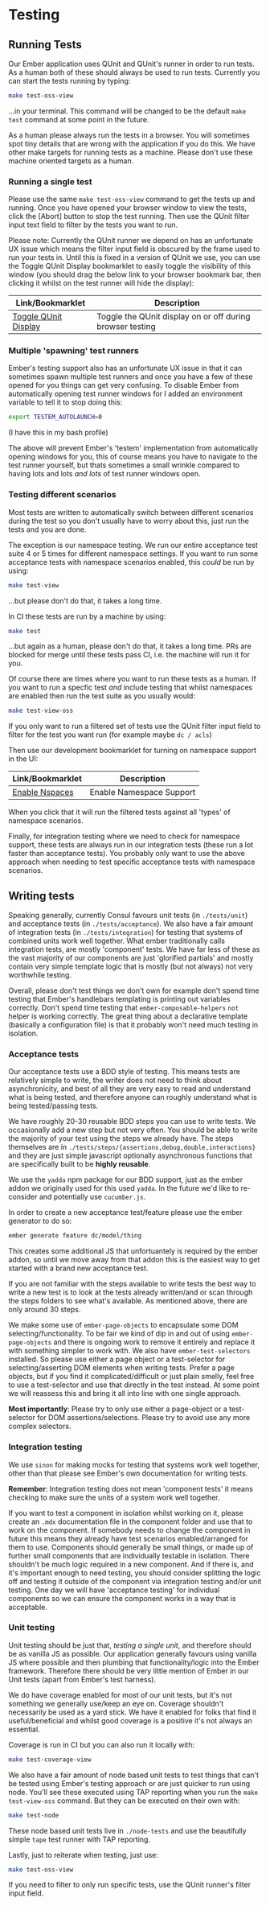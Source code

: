 # Testing

## Running Tests

Our Ember application uses QUnit and QUnit's runner in order to run tests. As
a human both of these should always be used to run tests. Currently you can
start the tests running by typing:

```bash
make test-oss-view
```

...in your terminal. This command will be changed to be the default `make test`
command at some point in the future.

As a human please always run the tests in a browser. You will sometimes spot
tiny details that are wrong with the application if you do this. We have other
make targets for running tests as a machine. Please don't use these machine
oriented targets as a human.

### Running a single test

Please use the same `make test-oss-view` command to get the tests up and
running. Once you have opened your browser window to view the tests, click the
[Abort] button to stop the test running. Then use the QUnit filter input text
field to filter by the tests you want to run.

Please note: Currently the QUnit runner we depend on has an unfortunate UX
issue which means the filter input field is obscured by the frame used to run
your tests in. Until this is fixed in a version of QUnit we use, you can use
the Toggle QUnit Display bookmarklet to easily toggle the visibility of this window (you
should drag the below link to your browser bookmark bar, then clicking it
whilst on the test runner will hide the display):

| Link/Bookmarklet | Description |
| ---- | ----------- |
| [Toggle QUnit Display](javascript:(function()%7B(function()%7Bconst%20s%20%3D%20document.getElementById(%22ember-testing-container%22).style%3Bs.display%20%3D%20s.display%20%3D%3D%3D%20%22none%22%20%3F%20%22block%22%20%3A%20%22none%22%3B%7D)()%3B%7D)()%3B) | Toggle the QUnit display on or off during browser testing |

### Multiple 'spawning' test runners

Ember's testing support also has an unfortunate UX issue in that it can
sometimes spawn multiple test runners and once you have a few of these opened
for you things can get very confusing. To disable Ember from automatically
opening test runner windows for I added an environment variable to tell it to
stop doing this:

```bash
export TESTEM_AUTOLAUNCH=0
```

(I have this in my bash profile)

The above will prevent Ember's 'testem' implementation from automatically
opening windows for you, this of course means you have to navigate to the test
runner yourself, but thats sometimes a small wrinkle compared to having lots
and lots _and lots_ of test runner windows open.

### Testing different scenarios

Most tests are written to automatically switch between different scenarios
during the test so you don't usually have to worry about this, just run the
tests and you are done.

The exception is our namespace testing. We run our entire acceptance test
suite 4 or 5 times for different namespace settings. If you want to run some
acceptance tests with namespace scenarios enabled, this _could_ be run by
using:

```bash
make test-view
```

...but please don't do that, it takes a long time.

In CI these tests are run by a machine by using:

```bash
make test
```

...but again as a human, please don't do that, it takes a long time. PRs are
blocked for merge until these tests pass CI, i.e. the machine will run it for
you.

Of course there are times where you want to run these tests as a human. If you
want to run a specfic test _and_ include testing that whilst namespaces are
enabled then run the test suite as you usually would:

```bash
make test-view-oss
```

If you only want to run a filtered set of tests use the QUnit filter input
field to filter for the test you want run (for example maybe `dc / acls`)

Then use our development bookmarklet for turning on namespace support in the
UI:

| Link/Bookmarklet | Description |
| ---- | ----------- |
| [Enable Nspaces](javascript:Scenario('CONSUL_NSPACES_ENABLE=1')) | Enable Namespace Support |

When you click that it will run the filtered tests against all 'types' of
namespace scenarios.

Finally, for integration testing where we need to check for namespace support,
these tests are always run in our integration tests (these run a lot faster
than acceptance tests). You probably only want to use the above approach when
needing to test specific acceptance tests with namespace scenarios.

## Writing tests

Speaking generally, currently Consul favours unit tests (in `./tests/unit`)
and acceptance tests (in `./tests/acceptance`). We also have a fair amount of
integration tests (in `./tests/integration`) for testing that systems of
combined units work well together. What ember traditionally calls integration
tests, are mostly 'component' tests. We have far less of these as the vast
majority of our components are just 'glorified partials' and mostly contain
very simple template logic that is mostly (but not always) not very worthwhile
testing.

Overall, please don't test things we don't own for example don't spend time
testing that Ember's handlebars templating is printing out variables
correctly. Don't spend time testing that `ember-composable-helpers` `not`
helper is working correctly. The great thing about a declarative template
(basically a configuration file) is that it probably won't need much testing
in isolation.

### Acceptance tests

Our acceptance tests use a BDD style of testing. This means tests are
relatively simple to write, the writer does not need to think about
asynchronicity, and best of all they are very easy to read and understand what
is being tested, and therefore anyone can roughly understand what is being
tested/passing tests.

We have roughly 20-30 reusable BDD steps you can use to write tests. We
occasionally add a new step but not very often. You should be able to write
the majority of your test using the steps we already have. The steps
themselves are in `./tests/steps/{assertions,debug,double,interactions}` and
they are just simple javascript optionally asynchronous functions that are
specifically built to be __highly reusable__.

We use the `yadda` npm package for our BDD support, just as the ember addon we
originally used for this used `yadda`. In the future we'd like to re-consider
and potentially use `cucumber.js`.

In order to create a new acceptance test/feature please use the ember
generator to do so:

```bash
ember generate feature dc/model/thing
```

This creates some additional JS that unfortuantely is required by the ember
addon, so until we move away from that addon this is the easiest way to get
started with a brand new acceptance test.

If you are not familiar with the steps available to write tests the best way
to write a new test is to look at the tests already written/and or scan
through the steps folders to see what's available. As mentioned above, there
are only around 30 steps.

We make some use of `ember-page-objects` to encapsulate some DOM
selecting/functionality. To be fair we kind of dip in and out of using
`ember-page-objects` and there is ongoing work to remove it entirely and
replace it with something simpler to work with. We also have
`ember-test-selectors` installed. So please use either a page object or a
test-selector for selecting/asserting DOM elements when writing tests. Prefer
a page objects, but if you find it complicated/difficult or just plain smelly,
feel free to use a test-selector and use that directly in the test instead. At
some point we will reassess this and bring it all into line with one single
approach.

__Most importantly__: Please try to only use either a page-object or a
test-selector for DOM assertions/selections. Please try to avoid use any more
complex selectors.

### Integration testing

We use `sinon` for making mocks for testing that systems work well together,
other than that please see Ember's own documentation for writing tests.

__Remember__: Integration testing does not mean 'component tests' it means
checking to make sure the units of a system work well together.

If you want to test a component in isolation whilst working on it, please
create an `.mdx` documentation file in the component folder and use that to
work on the component. If somebody needs to change the component in future
this means they already have test scenarios enabled/arranged for them to use.
Components should generally be small things, or made up of further small
components that are individually testable in isolation. There shouldn't be
much logic required in a new component. And if there is, and it's important
enough to need testing, you should consider splitting the logic off and
testing it outside of the component via integration testing and/or
unit testing. One day we will have 'acceptance testing' for individual
components so we can ensure the component works in a way that is acceptable.

### Unit testing

Unit testing should be just that, _testing a single unit_, and therefore should
be as vanilla JS as possible. Our application generally favours using vanilla
JS where possible and then plumbing that functionality/logic into the Ember
framework. Therefore there should be very little mention of Ember in our Unit
tests (apart from Ember's test harness).

We do have coverage enabled for most of our unit tests, but it's not something
we generally use/keep an eye on. Coverage shouldn't necessarily be used as a
yard stick. We have it enabled for folks that find it useful/beneficial and
whilst good coverage is a positive it's not always an essential.

Coverage is run in CI but you can also run it locally with:

```bash
make test-coverage-view
```

We also have a fair amount of node based unit tests to test things that can't
be tested using Ember's testing approach or are just quicker to run using
node. You'll see these executed using TAP reporting when you run the `make
test-view-oss` command. But they can be executed on their own with:

```bash
make test-node
```

These node based unit tests live in `./node-tests` and use the beautifully
simple `tape` test runner with TAP reporting.

Lastly, just to reiterate when testing, just use:

```bash
make test-oss-view
```

If you need to filter to only run specific tests, use the QUnit runner's
filter input field.
